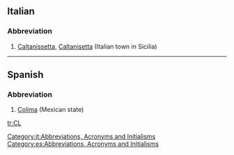 {{see|cl|Cl|.cl}}

==Italian==
===Abbreviation===
# [[Caltanissetta]], [[Caltanisetta]] (Italian town in Sicilia)

----

==Spanish==
===Abbreviation===
#[[Colima]] (Mexican state)

[[Category:it:Abbreviations, Acronyms and Initialisms]]
[[Category:es:Abbreviations, Acronyms and Initialisms]]

[[tr:CL]]
